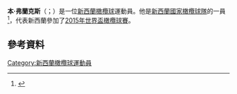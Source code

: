 '''本·弗蘭克斯'''（{{lang-en|Ben Franks}}；{{bd|1984年|3月27日}}）是一位[[新西蘭|新西蘭]][[橄欖球|橄欖球]]運動員。他是[[新西蘭國家橄欖球隊|新西蘭國家橄欖球隊]]的一員<ref>{{cite web|url=http://www.bbc.co.uk/sport/0/rugby-union/30894615|title=Ben Franks: London Irish sign New Zealand prop|work=BBC Sport|date=20 January 2015|accessdate=2015-11-22|archive-date=2015-01-23|archive-url=https://web.archive.org/web/20150123033710/http://www.bbc.co.uk/sport/0/rugby-union/30894615|dead-url=no}}</ref>，代表新西蘭參加了[[2015年世界盃橄欖球賽|2015年世界盃橄欖球賽]]。
==參考資料==
{{Reflist}}
[[Category:新西蘭橄欖球運動員|Category:新西蘭橄欖球運動員]]